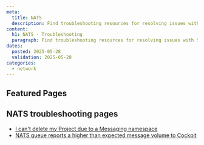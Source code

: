 ```yaml
---
meta:
  title: NATS
  description: Find troubleshooting resources for resolving issues with Scaleway NATS.
content:
  h1: NATS - Troubleshooting
  paragraph: Find troubleshooting resources for resolving issues with Scaleway NATS.
dates:
  posted: 2025-05-28
  validation: 2025-05-28
categories:
  - network
---
```


<ProductHeader
  productName="NATS troubleshooting"
  productLogo="nats"
  description="Learn how to fix the most common issues with Scaleway NATS."
/>

## Featured Pages

<Grid>
    <DefaultCard
      title="NATS FAQ"
      description="Answers to common questions"
      url="/nats/faq/"
      label="See more"
    />
    <DefaultCard
      title="NATS Overview"
      description="Understand NATS basics"
      url="/nats/reference-content/nats-overview/"
      label="See more"
    />
    <DefaultCard
      title="Using the NATS CLI"
      description="Basic commands and tips"
      url="/nats/api-cli/nats-cli/"
      label="See more"
    />

</Grid>

## NATS troubleshooting pages

- [I can't delete my Project due to a Messaging namespace](/nats/troubleshooting/cant-delete-namespace/)
- [NATS queue reports a higher than expected message volume to Cockpit](/nats/troubleshooting/nats-message-counting/)


